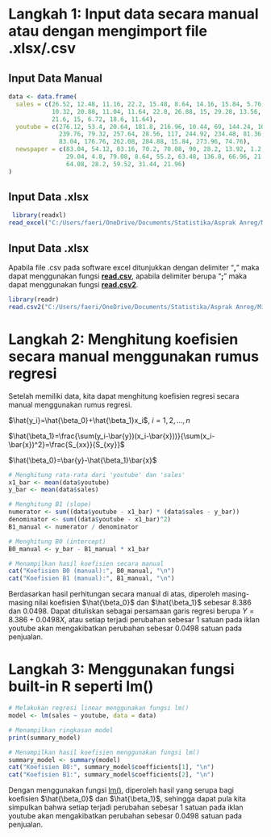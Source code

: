 # Langkah 1: Input data secara manual atau dengan mengimport file .xlsx/.csv

## Input Data Manual

```{r}
data <- data.frame(  
  sales = c(26.52, 12.48, 11.16, 22.2, 15.48, 8.64, 14.16, 15.84, 5.76, 12.72,
            10.32, 20.88, 11.04, 11.64, 22.8, 26.88, 15, 29.28, 13.56, 17.52,
            21.6, 15, 6.72, 18.6, 11.64),  
  youtube = c(276.12, 53.4, 20.64, 181.8, 216.96, 10.44, 69, 144.24, 10.32,
              239.76, 79.32, 257.64, 28.56, 117, 244.92, 234.48, 81.36, 337.68,
              83.04, 176.76, 262.08, 284.88, 15.84, 273.96, 74.76),  
  newspaper = c(83.04, 54.12, 83.16, 70.2, 70.08, 90, 28.2, 13.92, 1.2, 25.44,
                29.04, 4.8, 79.08, 8.64, 55.2, 63.48, 136.8, 66.96, 21.96, 22.92,
                64.08, 28.2, 59.52, 31.44, 21.96)  
)
```

## Input Data .xlsx

```{r}
 library(readxl)
read_excel("C:/Users/faeri/OneDrive/Documents/Statistika/Asprak Anreg/Minggu 2/data_iklan.xlsx")
```

## Input Data .xlsx

Apabila file .csv pada software excel ditunjukkan dengan delimiter "**,**" maka dapat menggunakan fungsi [**read.csv**]{.underline}, apabila delimiter berupa "**;**" maka dapat menggunakan fungsi [**read.csv2**]{.underline}.

```{r}
library(readr)
read.csv2("C:/Users/faeri/OneDrive/Documents/Statistika/Asprak Anreg/Minggu 2/data_iklan.csv")
```

# Langkah 2: Menghitung koefisien secara manual menggunakan rumus regresi

Setelah memiliki data, kita dapat menghitung koefisien regresi secara manual menggunakan rumus regresi.

$\hat{y_i}=\hat{\beta_0}+\hat{\beta_1}x_i$, $i=1,2,...,n$

$\hat{\beta_1}=\frac{\sum(y_i-\bar{y})(x_i-\bar{x}))}{\sum(x_i-\bar{x})^2}=\frac{S_{xx}}{S_{xy}}$

$\hat{\beta_0}=\bar{y}-\hat{\beta_1}\bar{x}$

```{r}
# Menghitung rata-rata dari 'youtube' dan 'sales'  
x1_bar <- mean(data$youtube)  
y_bar <- mean(data$sales)  

# Menghitung B1 (slope)  
numerator <- sum((data$youtube - x1_bar) * (data$sales - y_bar))  
denominator <- sum((data$youtube - x1_bar)^2)  
B1_manual <- numerator / denominator  

# Menghitung B0 (intercept)  
B0_manual <- y_bar - B1_manual * x1_bar  

# Menampilkan hasil koefisien secara manual  
cat("Koefisien B0 (manual):", B0_manual, "\n")  
cat("Koefisien B1 (manual):", B1_manual, "\n")  
```

Berdasarkan hasil perhitungan secara manual di atas, diperoleh masing-masing nilai koefisien  $\hat{\beta_0}$ dan $\hat{\beta_1}$ sebesar 8.386 dan 0.0498. Dapat dituliskan sebagai persamaan garis regresi berupa $Y=8.386+0.0498X$, atau setiap terjadi perubahan sebesar 1 satuan pada iklan youtube akan mengakibatkan perubahan sebesar 0.0498 satuan pada penjualan.

# Langkah 3: Menggunakan fungsi built-in R seperti lm()

```{r}
# Melakukan regresi linear menggunakan fungsi lm()  
model <- lm(sales ~ youtube, data = data)  

# Menampilkan ringkasan model  
print(summary_model) 

# Menampilkan hasil koefisien menggunakan fungsi lm()  
summary_model <- summary(model)  
cat("Koefisien B0:", summary_model$coefficients[1], "\n")  
cat("Koefisien B1:", summary_model$coefficients[2], "\n")  
```

Dengan menggunakan fungsi [lm()]{.underline}, diperoleh hasil yang serupa bagi koefisien $\hat{\beta_0}$ dan $\hat{\beta_1}$, sehingga dapat pula kita simpulkan bahwa setiap terjadi perubahan sebesar 1 satuan pada iklan youtube akan mengakibatkan perubahan sebesar 0.0498 satuan pada penjualan.
